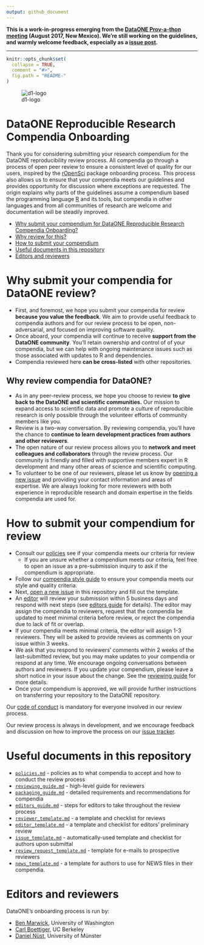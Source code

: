 ```yaml
---
output: github_document
---
```

**This is a work-in-progress emerging from the [DataONE Prov-a-thon meeting](https://dataoneorg.github.io/provathon-2017/) (August 2017, New Mexico). We're still working on the guidelines, and warmly welcome feedback, especially as a [issue post](https://github.com/benmarwick/onboarding-reproducible-compendia/issues/new).**

---

```r
knitr::opts_chunk$set(
  collapse = TRUE,
  comment = "#>",
  fig.path = "README-"
)
```

![d1-logo](d1-logo.jpeg)

# DataONE Reproducible Research Compendia Onboarding

<!-- README.md is generated from README.Rmd. Please edit that file -->

Thank you for considering submitting your research compendium for the DataONE reproducibility review process.
All compendia go through a process of open peer review to ensure a consistent level of quality for our users, inspired by the [rOpenSci](https://ropensci.org/blog/2016/03/28/software-review) package onboarding process.
This process also allows us to ensure that your compendia meets our guidelines and provides opportunity for discussion where exceptions are requested.
The origin explains why parts of the guidelines assume a compendium based the programming language [R](https://www.r-project.org/) and its tools, but compendia in other languages and from all communities of research are welcome and documentation will be steadily improved.

* [Why submit your compendium for DataONE Reproducible Research Compendia Onboarding?](#why-submit)
* [Why review for this?](#why-review)
* [How to submit your compendium](#how-submit)
* [Useful documents in this repository](#files)
* [Editors and reviewers](#editors)

# <a href="#why-submit" name="why-submit"></a>Why submit your compendia for DataONE review?

-   First, and foremost, we hope you submit your compendia for review **because you
    value the feedback**.  We aim to provide useful feedback to compendia authors
    and for our review process to be open, non-adversarial, and focused on
    improving software quality.
-   Once aboard, your compendia will continue to receive **support from the DataONE
    community**.  You'll retain ownership  and control of of your compendia, but we
    can help with ongoing maintenance issues such as those associated with
    updates to R and dependencies.
-   Compendia reviewed here **can be cross-listed** with other repositories.

## <a href="#why-review" name="why-review"></a>Why review compendia for DataONE?

-   As in any peer-review process, we hope you choose to review **to give back
    to the DataONE and scientific communities.**  Our mission to expand
    access to scientific data and promote a culture of reproducible research
    is only possible through the volunteer efforts of community members like you.
-   Review is a two-way conversation. By reviewing compendia, you'll have the
    chance to **continue to learn development practices from authors and
    other reviewers**.
-   The open nature of our review process allows you to **network and meet
    colleagues and collaborators** through the review process.  Our community
    is friendly and filled with supportive members expert in R development and
    many other areas of science and scientific computing.
-   To volunteer to be one of our reviewers, please let us know by [opening a new issue](https://github.com/benmarwick/onboarding-reproducible-compendia/issues/new) and providing your contact
    information and areas of expertise. We are always looking for more reviewers with 
    both experience in reproducible research and domain expertise in the fields compendia are used for.

# <a href="#how-submit" name="how-submit"></a>How to submit your compendium for review

-   Consult our [policies](policies.md) see if your compendia meets our
    criteria for review
    -    If you are unsure whether a compendium meets our criteria, feel free to open
         an issue as a pre-submission inquiry to ask if the compendium is appropriate.
-   Follow our [compendia style guide](packaging_guide.md) to ensure your compendia
  meets our style and quality criteria.
-   Next, [open a new issue](https://github.com/benmarwick/onboarding-reproducible-compendia/issues/new) in
this repository and fill out the template.
-   An [editor](#editors) will review your submission within 5 business
    days and respond with next steps (see [editors guide](editors_guide.md) for details). The editor may assign the compendia to
    reviewers, request that the compendia be updated to meet minimal criteria
    before review, or reject the compendia due to lack of fit or overlap.
-   If your compendia meets minimal criteria, the editor will assign 1-3 reviewers.
    They will be asked to provide reviews as comments on your issue within 3 weeks.
-   We ask that you respond to reviewers' comments within 2 weeks of the
    last-submitted review, but you may make updates to your compendia or respond
    at any time.
    We encourage ongoing conversations between authors and reviewers.
    If you update your compendium, please leave a short notice in your issue about the change.
    See the [reviewing guide](reviewing_guide.md) for more details.
-   Once your compendium is approved, we will provide further instructions on
    transferring your repository to the DataONE repository.

Our [code of conduct](policies.md/#code-of-conduct) is mandatory for everyone
involved in our review process.

Our review process is always in development, and we encourage feedback and discussion
on how to improve the process on our [issue tracker](https://github.com/benmarwick/onboarding-reproducible-compendia/issues/1).

# <a href="#editors" name="editors"></a> Useful documents in this repository

- [`policies.md`](policies.md) - policies as to what compendia to accept and how to conduct the review process
- [`reviewing_guide.md`](reviewing_guide.md) - high-level guide for reviewers
- [`packaging_guide.md`](packaging_guide.md) - detailed requirements and recommendations for compendia
- [`editors_guide.md`](editors_guide.md) - steps for editors to take throughout the review process
- [`reviewer_template.md`](reviewer_template.md) - a template and checklist for reviews
- [`editor_template.md`](editor_template.md) - a template and checklist for editors' preliminary review
- [`issue_template.md`](issue_template.md) - automatically-used template and checklist for authors upon submittal
- [`review_request_template.md`](review_request_template.md) - template for e-mails to prospective reviewers
- [`news_template.md`](news_template.md) - a template for authors to use for NEWS files in their compendia.

# <a href="#editors" name="editors"></a> Editors and reviewers

DataONE's onboarding process is run by:

* [Ben Marwick](https://github.com/benmarwick/), University of Washington
* [Carl Boettiger](https://github.com/cboettig), UC Berkeley
* [Daniel Nüst](https://github.com/cboettig), University of Münster

